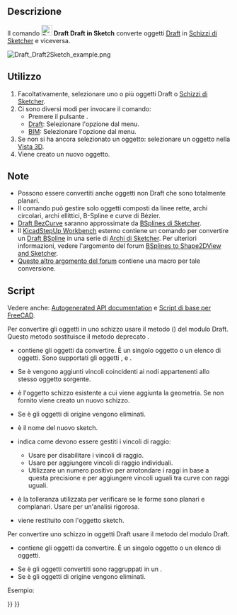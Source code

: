 <languages/>

{{Docnav/it
|[[Draft_WireToBSpline/it|Polilinea in B-spline]]
|[[Draft_Slope/it|Pendenza]]
|[[Draft_Workbench/it|Draft]]
|IconL=Draft_WireToBSpline.svg
|IconR=Draft_Slope.svg
|IconC=Workbench_Draft.svg
}}

{{GuiCommand/it
|Name=Draft Draft2Sketch
|Name/it=Draft Draft in sketch
|MenuLocation=Modifiche → Draft in sketch<br>Modifica → Draft in sketch
|Workbenches=[[Draft_Workbench/it|Draft]], [[BIM_Workbench/it|BIM]]
}}

<span id="Description"></span>
==Descrizione== 

Il comando [[Image:Draft_Draft2Sketch.svg|24px]] '''Draft Draft in Sketch''' converte oggetti [[Draft_Workbench/it|Draft]] in  [[Sketcher_NewSketch/it|Schizzi di Sketcher]] e viceversa.

[[Image:Draft_Draft2Sketch_example.png]]
{{Caption|Conversione di oggetti Draft in Schizzi di Sketcher}}

<span id="Usage"></span>
==Utilizzo== 

# Facoltativamente, selezionare uno o più oggetti Draft o [[Sketcher_NewSketch|Schizzi di Sketcher]].
# Ci sono diversi modi per invocare il comando:
#* Premere il pulsante {{Button|[[Image:Draft_Draft2Sketch.svg|16px]] [[Draft_Draft2Sketch|Draft in sketch]]}}.
#* [[Draft_Workbench/it|Draft]]: Selezionare l'opzione {{MenuCommand|Modifiche → [[Image:Draft_Draft2Sketch.svg|16px]] Draft in sketch}} dal menu.
#* [[BIM_Workbench/it|BIM]]: Selezionare l'opzione {{MenuCommand|Modifica → [[Image:Draft_Draft2Sketch.svg|16px]] Draft in sketch}} dal menu.
# Se non si ha ancora selezionato un oggetto: selezionare un oggetto nella [[3D_view/it|Vista 3D]].
# Viene creato un nuovo oggetto.

<span id="Notes"></span>
==Note==

* Possono essere convertiti anche oggetti non Draft che sono totalmente planari.
* Il comando può gestire solo oggetti composti da linee rette, archi circolari, archi ellittici, B-Spline e curve di Bézier.
* [[Draft_BezCurve/it|Draft BezCurve]] saranno approssimate da [[Sketcher_CreateBSpline/it|BSplines di Sketcher]].
* Il [[KicadStepUp_Workbench/it|KicadStepUp Workbench]] esterno contiene un comando per convertire un [[Draft_BSpline/it|Draft BSpline]] in una serie di [[Sketcher_CreateArc/it|Archi di Sketcher]]. Per ulteriori informazioni, vedere l'argomento del forum [https://forum.freecadweb.org/viewtopic.php?f=9&t=25082 BSplines to Shape2DView and Sketcher].
* [https://forum.freecadweb.org/viewtopic.php?f=3&t=58781#p505207 Questo altro argomento del forum] contiene una macro per tale conversione.

<span id="Scripting"></span>
==Script==

Vedere anche: [https://freecad.github.io/SourceDoc/ Autogenerated API documentation] e [[FreeCAD Scripting Basics/it|Script di base per FreeCAD]].

Per convertire gli oggetti in uno schizzo usare il metodo {{incode|make_sketch}} ({{Version/it|0.19}}) del modulo Draft. Questo metodo sostituisce il metodo deprecato {{incode|makeSketch}}.

{{Code|code=
sketch = make_sketch(objects_list, autoconstraints=False, addTo=None, delete=False, name="Sketch", radiusPrecision=-1, tol=1e-3)
}}

* {{incode|objects_list}} contiene gli oggetti da convertire. È un singolo oggetto o un elenco di oggetti. Sono supportati gli oggetti {{incode|Draft}}, {{incode|Part::Feature}} e {{incode|Part.Shape}}.
* Se {{incode|autoconstraints}} è {{incode|True}} vengono aggiunti vincoli coincidenti ai nodi appartenenti allo stesso oggetto sorgente.
* {{incode|addTo}} è l'oggetto schizzo esistente a cui viene aggiunta la geometria. Se non fornito viene creato un nuovo schizzo.
* Se {{incode|delete}} è {{incode|True}} gli oggetti di origine vengono eliminati.
* {{incode|name}} è il nome del nuovo sketch.
* {{incode|radiusPrecision}} indica come devono essere gestiti i vincoli di raggio:
** Usare {{incode|-1}} per disabilitare i vincoli di raggio.
** Usare {{incode|0}} per aggiungere vincoli di raggio individuali.
** Utilizzare un numero positivo per arrotondare i raggi in base a questa precisione e per aggiungere vincoli uguali tra curve con raggi uguali.
* {{incode|tol}} è la tolleranza utilizzata per verificare se le forme sono planari e complanari. Usare {{incode|-1}} per un'analisi rigorosa.
* {{incode|sketch}} viene restituito con l'oggetto sketch.

Per convertire uno schizzo in oggetti Draft usare il metodo {{incode|draftify}} del modulo Draft.

{{Code|code=
draftify(objectslist, makeblock=False, delete=True)
}}

* {{incode|objectslist}} contiene gli oggetti da convertire. È un singolo oggetto o un elenco di oggetti.
* Se {{incode|makeblock}} è {{incode|True}} gli oggetti convertiti sono raggruppati in un {{incode|Part::Part2DObject}}.
* Se {{incode|delete}} è {{incode|True}} gli oggetti di origine vengono eliminati.

Esempio:

{{Code|code=
import FreeCAD as App
import Draft

doc = App.newDocument()

rectangle = Draft.make_rectangle(2000, 1000)
circle = Draft.make_circle(500)
doc.recompute()

sketch_from_draft = Draft.make_sketch([rectangle, circle], autoconstraints=True, delete=False, radiusPrecision=0)
doc.recompute()

draft_from_sketch = Draft.draftify(sketch_from_draft, delete=False)
doc.recompute()
}}


{{Docnav/it
|[[Draft_WireToBSpline/it|Polilinea in B-spline]]
|[[Draft_Slope/it|Pendenza]]
|[[Draft_Workbench/it|Draft]]
|IconL=Draft_WireToBSpline.svg
|IconR=Draft_Slope.svg
|IconC=Workbench_Draft.svg
}}

{{Draft Tools navi{{#translation:}}}}
{{Userdocnavi{{#translation:}}}}
